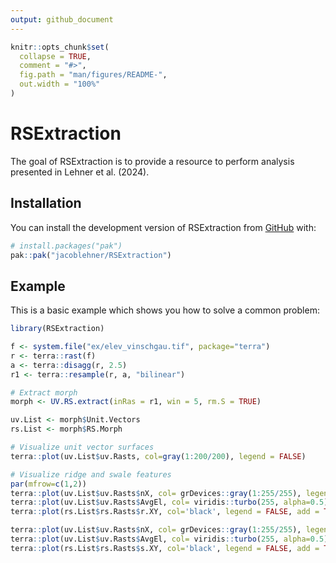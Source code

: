 ```yaml
---
output: github_document
---
```


<!-- README.md is generated from README.Rmd. Please edit that file -->

```r
knitr::opts_chunk$set(
  collapse = TRUE,
  comment = "#>",
  fig.path = "man/figures/README-",
  out.width = "100%"
)
```

# RSExtraction

<!-- badges: start -->
<!-- badges: end -->

The goal of RSExtraction is to provide a resource to perform analysis presented in Lehner et al. (2024).

## Installation

You can install the development version of RSExtraction from [GitHub](https://github.com/) with:

``` r
# install.packages("pak")
pak::pak("jacoblehner/RSExtraction")
```

## Example

This is a basic example which shows you how to solve a common problem:

```r
library(RSExtraction)

f <- system.file("ex/elev_vinschgau.tif", package="terra")
r <- terra::rast(f)
a <- terra::disagg(r, 2.5)
r1 <- terra::resample(r, a, "bilinear")

# Extract morph
morph <- UV.RS.extract(inRas = r1, win = 5, rm.S = TRUE)

uv.List <- morph$Unit.Vectors
rs.List <- morph$RS.Morph

# Visualize unit vector surfaces
terra::plot(uv.List$uv.Rasts, col=gray(1:200/200), legend = FALSE)

# Visualize ridge and swale features
par(mfrow=c(1,2))
terra::plot(uv.List$uv.Rasts$nX, col= grDevices::gray(1:255/255), legend = FALSE, main = "Ridges.XY", xlim=c(600000,640000), ylim=c(5150000,5190000))
terra::plot(uv.List$uv.Rasts$AvgEl, col= viridis::turbo(255, alpha=0.5), legend = FALSE, add = TRUE)
terra::plot(rs.List$rs.Rasts$r.XY, col='black', legend = FALSE, add = TRUE)

terra::plot(uv.List$uv.Rasts$nX, col= grDevices::gray(1:255/255), legend = FALSE, main = "Swales.XY", xlim=c(600000,640000), ylim=c(5150000,5190000))
terra::plot(uv.List$uv.Rasts$AvgEl, col= viridis::turbo(255, alpha=0.5), legend = FALSE, add = TRUE)
terra::plot(rs.List$rs.Rasts$s.XY, col='black', legend = FALSE, add = TRUE)

```

